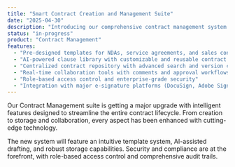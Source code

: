 ```yaml
---
title: "Smart Contract Creation and Management Suite"
date: "2025-04-30"
description: "Introducing our comprehensive contract management system with intelligent drafting, storage, and collaboration features."
status: "in-progress"
product: "Contract Management"
features:
  - "Pre-designed templates for NDAs, service agreements, and sales contracts with dynamic fields"
  - "AI-powered clause library with customizable and reusable contract elements"
  - "Centralized contract repository with advanced search and version control"
  - "Real-time collaboration tools with comments and approval workflows"
  - "Role-based access control and enterprise-grade security"
  - "Integration with major e-signature platforms (DocuSign, Adobe Sign)"
---
```


Our Contract Management suite is getting a major upgrade with intelligent features designed to streamline the entire contract lifecycle. From creation to storage and collaboration, every aspect has been enhanced with cutting-edge technology.

The new system will feature an intuitive template system, AI-assisted drafting, and robust storage capabilities. Security and compliance are at the forefront, with role-based access control and comprehensive audit trails.
